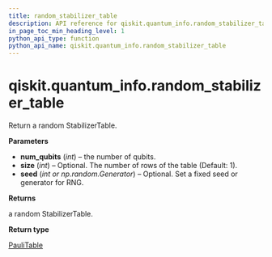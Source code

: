 ```yaml
---
title: random_stabilizer_table
description: API reference for qiskit.quantum_info.random_stabilizer_table
in_page_toc_min_heading_level: 1
python_api_type: function
python_api_name: qiskit.quantum_info.random_stabilizer_table
---
```


<span id="qiskit-quantum-info-random-stabilizer-table" />

# qiskit.quantum\_info.random\_stabilizer\_table

<Function id="qiskit.quantum_info.random_stabilizer_table" name="random_stabilizer_table" isDedicatedPage={true} github="https://github.com/qiskit/qiskit/tree/stable/0.16/qiskit/quantum_info/operators/symplectic/random.py" signature="random_stabilizer_table(num_qubits, size=1, seed=None)">
  Return a random StabilizerTable.

  **Parameters**

  *   **num\_qubits** (*int*) – the number of qubits.
  *   **size** (*int*) – Optional. The number of rows of the table (Default: 1).
  *   **seed** (*int or np.random.Generator*) – Optional. Set a fixed seed or generator for RNG.

  **Returns**

  a random StabilizerTable.

  **Return type**

  [PauliTable](qiskit.quantum_info.PauliTable "qiskit.quantum_info.PauliTable")
</Function>

